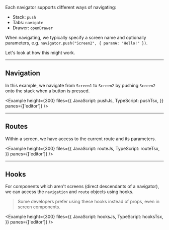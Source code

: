 
Each navigator supports different ways of navigating:

- Stack: `push`
- Tabs: `navigate`
- Drawer: `openDrawer`

When navigating, we typically specify a screen name and optionally parameters, e.g. `navigator.push("Screen2", { paramA: "Hello!" })`.

Let's look at how this might work.

---

## Navigation

In this example, we navigate from `Screen1` to `Screen2` by pushing `Screen2` onto the stack when a button is pressed.

<Example
  height={300}
  files={{
    JavaScript: pushJs,
    TypeScript: pushTsx,
  }}
  panes={['editor']}
/>

---

## Routes

Within a screen, we have access to the current route and its parameters.

<Example
  height={300}
  files={{
    JavaScript: routeJs,
    TypeScript: routeTsx,
  }}
  panes={['editor']}
/>

---

## Hooks

For components which aren't screens (direct descendants of a navigator), we can access the `navigation` and `route` objects using hooks.

> Some developers prefer using these hooks instead of props, even in screen components.

<Example
  height={300}
  files={{
    JavaScript: hooksJs,
    TypeScript: hooksTsx,
  }}
  panes={['editor']}
/>

